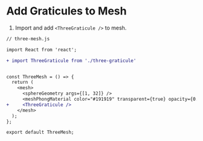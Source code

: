 

<Meta title="Tutorial/5. Add graticules to mesh" />

# Add Graticules to Mesh

1. Import and add `<ThreeGraticule />` to mesh.

```diff
// three-mesh.js

import React from 'react';

+ import ThreeGraticule from './three-graticule'


const ThreeMesh = () => {
  return (
    <mesh>
      <sphereGeometry args={[1, 32]} />
      <meshPhongMaterial color="#191919" transparent={true} opacity={0.8} />
+     <ThreeGraticule />
    </mesh>
  );
};

export default ThreeMesh;
```

<SceneWrapper>
  <Canvas
    camera={{
      fov: 75,
      position: [0, 0, 2.1]
    }}
    style={{
      cursor: 'move'
    }}
  >
    <OrbitControls enableRotate={true} enableZoom={false} enablePan={false} />
    <ambientLight intensity={1.3} />
    <pointLight position={[-10, -10, -10]} intensity={0.4} />
    <mesh>
      <sphereGeometry args={[1, 32]} />
      <meshPhongMaterial color="#191919" transparent={true} opacity={0.8} />
      <group>
        <lineSegments geometry={new GeoJsonGeometry(geoGraticule10(), 1)}>
          <lineBasicMaterial color="#3c3c3c" />
        </lineSegments>
      </group>
    </mesh>
  </Canvas>
</SceneWrapper>
